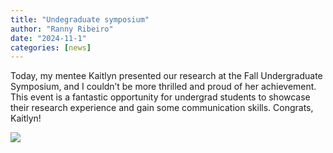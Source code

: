```yaml
---
title: "Undegraduate symposium"
author: "Ranny Ribeiro"
date: "2024-11-1"
categories: [news]
---
```


Today, my mentee Kaitlyn presented our research at the Fall Undergraduate Symposium, and I couldn't be more thrilled and proud of her achievement. This event is a fantastic opportunity for undergrad students to showcase their research experience and gain some communication skills. Congrats, Kaitlyn!

![](images/IMG_4801-01.jpg)
